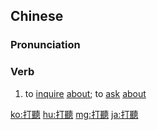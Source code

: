 {{also|打听}}
==Chinese==
{{zh-forms|s=打听}}

===Pronunciation===
{{zh-pron
|m=dǎtīng,tl=y
|c=daa2 teng1
|h=pfs=tá-thâng
|cat=v
}}

===Verb===
{{zh-verb}}

# {{lb|zh|Elementary Mandarin}} to [[inquire]] [[about]]; to [[ask]] [[about]]

[[ko:打聽]]
[[hu:打聽]]
[[mg:打聽]]
[[ja:打聽]]